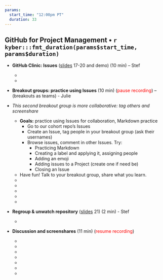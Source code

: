```yaml
---
params:
  start_time: "12:00pm PT"
  duration: 33
---
```


## GitHub for Project Management • `r kyber:::fmt_duration(params$start_time, params$duration)`

-   **GitHub Clinic: Issues** ([slides](https://docs.google.com/presentation/d/1geUN-dv-NMx6IgeCwMRVmTO8nZaauIl26tZDOrkLW_E/edit#slide=id.g20695b6755c_0_148) 17-20 and demo) (10 min) – Stef

    -   

    -   

-   **Breakout groups: practice using Issues** (10 min) (<font color="red">pause recording</font>) – (breakouts as teams) - Julie

-   *This second breakout group is more collaborative: tag others and screenshare*

    -   **Goals:** practice using Issues for collaboration, Markdown practice
        -   Go to our cohort repo’s Issues
        -   Create an Issue, tag people in your breakout group (ask their usernames) 
        -   Browse issues, comment in other Issues. Try:
            -   Practicing Markdown
            -   Creating a label and applying it, assigning people 
            -   Adding an emoji
            -   Adding issues to a Project (create one if need be) 
            -   Closing an Issue
    -   Have fun! Talk to your breakout group, share what you learn.
    -   
    -   
    -   ‎
    -   
    -   

-   **Regroup & unwatch ‎repository** ‎([slides](https://docs.google.com/presentation/d/1geUN-dv-NMx6IgeCwMRVmTO8nZaauIl26tZDOrkLW_E/edit#slide=id.g20695b6755c_0_185) 21) (2 min) - Stef

    -   

-   **Discussion and screenshares** (11 min) (<font color="red">resume recording</font>)

    -   

    -   

    -   

    -   

    -   

    -   

    -   

